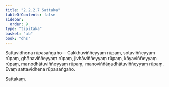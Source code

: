 ```yaml
---
title: "2.2.2.7 Sattaka"
tableOfContents: false
sidebar:
  order: 9
type: "tipitaka"
basket: "ab"
book: "dhs"
---
```



<DynamicBreadcrumb />

<Division number="589" book="dhs">

<Paragraph number="1219" book="dhs">
Sattavidhena rūpasaṅgaho—
</Paragraph>

<Paragraph number="1220" book="dhs">
Cakkhuviññeyyaṃ rūpaṃ, sotaviññeyyaṃ rūpaṃ, ghānaviññeyyaṃ rūpaṃ, jivhāviññeyyaṃ rūpaṃ, kāyaviññeyyaṃ rūpaṃ, manodhātuviññeyyaṃ rūpaṃ, manoviññāṇadhātuviññeyyaṃ rūpaṃ.

</Paragraph>
</Division>

<Paragraph number="1221" type="center" book="dhs">
Evaṃ sattavidhena rūpasaṅgaho.

  
Sattakaṃ.
</Paragraph>